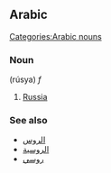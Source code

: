 ==Arabic==
[[Categories:Arabic nouns]]
===Noun===
{{ARchar|رُوسْيَا}} (rúsya) ''f''

#[[Russia]]

===See also===
*[[الروس]]
*[[الروسية]]
*[[روسي]]